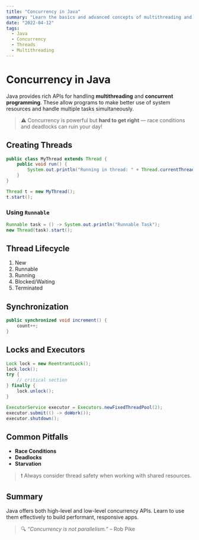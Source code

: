 ```yaml
---
title: "Concurrency in Java"
summary: "Learn the basics and advanced concepts of multithreading and concurrency in Java."
date: "2022-04-12"
tags:
  - Java
  - Concurrency
  - Threads
  - Multithreading
---
```


# Concurrency in Java

Java provides rich APIs for handling **multithreading** and **concurrent programming**. These allow programs to make better use of system resources and handle multiple tasks simultaneously.

> ⚠️ Concurrency is powerful but **hard to get right** — race conditions and deadlocks can ruin your day!

## Creating Threads

```java
public class MyThread extends Thread {
    public void run() {
        System.out.println("Running in thread: " + Thread.currentThread().getName());
    }
}
```

```java
Thread t = new MyThread();
t.start();
```

### Using `Runnable`

```java
Runnable task = () -> System.out.println("Runnable Task");
new Thread(task).start();
```

## Thread Lifecycle

1. New
2. Runnable
3. Running
4. Blocked/Waiting
5. Terminated

## Synchronization

```java
public synchronized void increment() {
    count++;
}
```

## Locks and Executors

```java
Lock lock = new ReentrantLock();
lock.lock();
try {
    // critical section
} finally {
    lock.unlock();
}
```

```java
ExecutorService executor = Executors.newFixedThreadPool(2);
executor.submit(() -> doWork());
executor.shutdown();
```

## Common Pitfalls

- **Race Conditions**
- **Deadlocks**
- **Starvation**

> ❗ Always consider thread safety when working with shared resources.

## Summary

Java offers both high-level and low-level concurrency APIs. Learn to use them effectively to build performant, responsive apps.

> 🔍 _“Concurrency is not parallelism.”_ – Rob Pike
